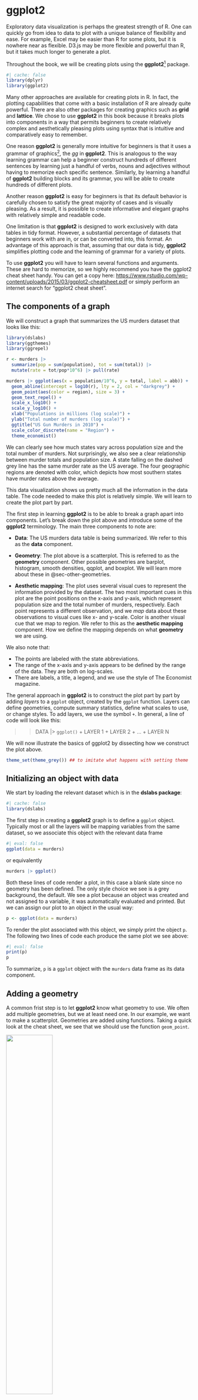 # ggplot2 {#sec-ggplot2}


Exploratory data visualization is perhaps the greatest strength of R. One can quickly go from idea to data to plot with a unique balance of flexibility and ease. For example, Excel may be easier than R for some plots, but it is nowhere near as flexible. D3.js may be more flexible and powerful than R, but it takes much longer to generate a plot.

Throughout the book, we will be creating plots using the **ggplot2**[^ggplot2-1] package.

[^ggplot2-1]: https://ggplot2.tidyverse.org/

```r
#| cache: false
library(dplyr)
library(ggplot2)
```

Many other approaches are available for creating plots in R. In fact, the plotting capabilities that come with a basic installation of R are already quite powerful. There are also other packages for creating graphics such as **grid** and **lattice**. We chose to use **ggplot2** in this book because it breaks plots into components in a way that permits beginners to create relatively complex and aesthetically pleasing plots using syntax that is intuitive and comparatively easy to remember.

One reason **ggplot2** is generally more intuitive for beginners is that it uses a grammar of graphics[^ggplot2-2], the *gg* in **ggplot2**. This is analogous to the way learning grammar can help a beginner construct hundreds of different sentences by learning just a handful of verbs, nouns and adjectives without having to memorize each specific sentence. Similarly, by learning a handful of **ggplot2** building blocks and its grammar, you will be able to create hundreds of different plots.

[^ggplot2-2]: http://www.springer.com/us/book/9780387245447

Another reason **ggplot2** is easy for beginners is that its default behavior is carefully chosen to satisfy the great majority of cases and is visually pleasing. As a result, it is possible to create informative and elegant graphs with relatively simple and readable code.

One limitation is that **ggplot2** is designed to work exclusively with data tables in tidy format. However, a substantial percentage of datasets that beginners work with are in, or can be converted into, this format. An advantage of this approach is that, assuming that our data is tidy, **ggplot2** simplifies plotting code and the learning of grammar for a variety of plots.

To use **ggplot2** you will have to learn several functions and arguments. These are hard to memorize, so we highly recommend you have the ggplot2 cheat sheet handy. You can get a copy here: <https://www.rstudio.com/wp-content/uploads/2015/03/ggplot2-cheatsheet.pdf> or simply perform an internet search for "ggplot2 cheat sheet".

## The components of a graph

We will construct a graph that summarizes the US murders dataset that looks like this:

```r
library(dslabs)
library(ggthemes)
library(ggrepel)

r <- murders |> 
  summarize(pop = sum(population), tot = sum(total)) |> 
  mutate(rate = tot/pop*10^6) |> pull(rate)

murders |> ggplot(aes(x = population/10^6, y = total, label = abb)) +  
  geom_abline(intercept = log10(r), lty = 2, col = "darkgrey") +
  geom_point(aes(color = region), size = 3) +
  geom_text_repel() + 
  scale_x_log10() +
  scale_y_log10() +
  xlab("Populations in millions (log scale)") + 
  ylab("Total number of murders (log scale)") +
  ggtitle("US Gun Murders in 2010") +
  scale_color_discrete(name = "Region") +
  theme_economist()
```

We can clearly see how much states vary across population size and the total number of murders. Not surprisingly, we also see a clear relationship between murder totals and population size. A state falling on the dashed grey line has the same murder rate as the US average. The four geographic regions are denoted with color, which depicts how most southern states have murder rates above the average.

This data visualization shows us pretty much all the information in the data table. The code needed to make this plot is relatively simple. We will learn to create the plot part by part.

The first step in learning **ggplot2** is to be able to break a graph apart into components. Let's break down the plot above and introduce some of the **ggplot2** terminology. The main three components to note are:

-   **Data**: The US murders data table is being summarized. We refer to this as the **data** component.
-   **Geometry**: The plot above is a scatterplot. This is referred to as the **geometry** component. Other possible geometries are barplot, histogram, smooth densities, qqplot, and boxplot. We will learn more about these in @sec-other-geometries.

-   **Aesthetic mapping**: The plot uses several visual cues to represent the information provided by the dataset. The two most important cues in this plot are the point positions on the x-axis and y-axis, which represent population size and the total number of murders, respectively. Each point represents a different observation, and we *map* data about these observations to visual cues like x- and y-scale. Color is another visual cue that we map to region. We refer to this as the **aesthetic mapping** component. How we define the mapping depends on what **geometry** we are using.

We also note that:

-   The points are labeled with the state abbreviations.
-   The range of the x-axis and y-axis appears to be defined by the range of the data. They are both on log-scales.
-   There are labels, a title, a legend, and we use the style of The Economist magazine.

The general approach in **ggplot2** is to construct the plot part by part by adding *layers* to a `ggplot` object, created by the `ggplot` function. Layers can define geometries, compute summary statistics, define what scales to use, or change styles. To add layers, we use the symbol `+`. In general, a line of code will look like this:

> > DATA \|\> `ggplot()` + LAYER 1 + LAYER 2 + ... + LAYER N

 
We will now illustrate the basics of ggplot2 by dissecting how we construct the plot above.


```r
theme_set(theme_grey()) ## to imitate what happens with setting theme
```

## Initializing an object with data


We start by loading the relevant dataset which is in the **dslabs package**:

```r
#| cache: false
library(dslabs)
```

The first step in creating a **ggplot2** graph is to define a `ggplot` object. Typically most or all the layers will be mapping variables from the same dataset, so we associate this object with the relevant data frame

```r
#| eval: false
ggplot(data = murders)
```

or equivalently

```r
murders |> ggplot()
```

Both these lines of code render a plot, in this case a blank slate since no geometry has been defined. The only style choice we see is a grey background, the default. We see a plot because an object was created and not assigned to a variable, it was automatically evaluated and printed. But we can assign our plot to an object in the usual way:

```r
p <- ggplot(data = murders)
```

To render the plot associated with this object, we simply print the object `p`. The following two lines of code each produce the same plot we see above:

```r
#| eval: false
print(p)
p
```

To summarize, `p` is a `ggplot` object with the `murders` data frame as its data component. 

## Adding a geometry

A common frist step is to let **ggplot2** know what geometry to use. We often add multiple geometries, but we at least need one. In our example, we want to make a scatterplot. Geometries are added using functions. Taking a quick look at the cheat sheet, we see that we should use the function `geom_point`.

:::{layout-ncol=2}

![](../R/img/ggplot2-cheatsheeta.png){width=50%}

![](../R/img/ggplot2-cheatsheetb.png){width=50%}
:::

(Image courtesy of RStudio[^ggplot2-3]. CC-BY-4.0 license[^ggplot2-4].)

[^ggplot2-3]: https://github.com/rstudio/cheatsheets

[^ggplot2-4]: https://github.com/rstudio/cheatsheets/blob/master/LICENSE

Note that geometry function names follow the pattern: `geom_X` where X is the name of the geometry. Some examples include `geom_histogram`, `geom_boxplot`, and `geom_col`. We will discuss these further in @sec-other-geometries.

For `geom_point` to run properly we need to provide data and a mapping. We have already assigned with the `murders` data table to the object `p`. Next we need to add the layer `geom_point` to define the geometry. To find out what mappings are expected by this function, we read the **Aesthetics** section of the help file:

```         
> Aesthetics
> 
> geom_point understands the following aesthetics (required aesthetics are in bold):
>
> x
>
> y
> 
> alpha
>
> colour
```

We see that at least two arguments are required `x` and `y`. Next explain how to map values from the dataset to the plot.

## Aesthetic mappings

*Aesthetic mappings* describe how properties of the data connect with features of the graph, such as distance along an axis, size, or color. The `aes` function connects data with what we see on the graph by defining aesthetic mappings and will be one of the functions you use most often when plotting. This example produces a scatterplot of total murders versus population in millions:


```r
murders |> ggplot() + geom_point(aes(population/10^6, total))
```

We didn't use the `x` and `y` to define the arguments because the help file showed these are the first and second expected arguments.

The scale and labels are defined by default when adding this layer. Like **dplyr** functions, `aes` also uses the variable names from the data component: we can use `population` and `total` without having to call them as `murders$population` and `murders$total`. The behavior of recognizing the variables from the data component is specific to `aes`. With  **ggplot2** functions` other than `aes, if you try to access the values of `population` or `total` outside of `aes` you receive an error.


## Other layers

To shape the plot into its final form, we continue to add layers. A second layer in the plot we wish to make involves adding a label to each point to identify the state. The `geom_label` and `geom_text` functions permit us to add text to the plot with and without a rectangle behind the text, respectively.

Because each point (each state in this case) has a label, we need an aesthetic mapping to make the connection between points and labels. By reading the help file, we learn that we supply the mapping between point and label through the `label` argument of `aes`. So the code looks like this:

```r
murders |> ggplot() + 
  geom_point(aes(population/10^6, total)) +
  geom_text(aes(population/10^6, total, label = abb))
```

As an example of the unique behavior of `aes` related to variable names, note that if the added layer was
`geom_text(aes(population/10^6, total), label = abb)`, we would result in an error since `abb` is now outside the call to `aes` and it is not object in out workspace, it is a variable name in the data component of the `ggplot` object.

## Global aesthetic mappings

In the previous lines of code, we define the mapping `aes(population/10^6, total)` twice, once in each layer. We can avoid this by using a *global* aesthetic mapping. We can do this when we define the blank slate `ggplot` object. Remember that the `mapping` argument of  `ggplot` function permits us to define aesthetic mappings. If we define a mapping in `ggplot`, all the geometries that are added as layers will default to this mapping. So we can simply write the following code to produce the previous plot:

```r
#| eval: false
murders |> ggplot(aes(population/10^6, total)) +
  geom_point() +
  geom_text(aes(label = abb))
```

Note that the mapping for `label` is only defined in `geom_text` because `geom_point` does not use this argument.

If necessary, we can override the global mapping by defining a new mapping within each layer. These *local* definitions override the *global*. Here is an example:

```r
murders |> ggplot(aes(population/10^6, total)) +
  geom_point() +
  geom_text(aes(x = 10, y = 800, label = "Hello there!"))
```

Clearly, the second call to `geom_text` does not use `population` and `total`.


## Non-aesthetic arguments

Each geometry function has arguments other than `aes` and `data`. They tend to be specific to the function and are not mapped to variables in the data. For example, in the plot we wish to make, the points are larger than the default size. As another example, to avoid putting the text on top of the point, we can use the `nudge_x` argument in `geom_text`. The code, with the arguments, looks like this: 

```r
murders |> ggplot(aes(population/10^6, total)) +
  geom_point(size = 3) +
  geom_text(aes(label = abb), nudge_x = 1.5)
```

In @sec-add-on-packages we learn a better way of assuring we can see the points and the labels.

## Categories as colors

For the final plot, we want each region to have a different color. Because this information comes from the data, it is a aesthetic mapping. For our example, we can map color to categories using the `col` mapping in the `geom_point` function as follows:

```r
murders |> ggplot(aes(population/10^6, total)) +
  geom_point(aes(color = region), size = 3) 
```

Note the `geom_point` automatically assigns a different color to each category and also adds a legend! Legends are usually  desired, but to avoid adding a legend we can set the `geom_point` argument `show.legend = FALSE`.

Note that `color` is also a non-aesthetic argument in several **ggplot2** functions, including `geom_point`. This argument is not used to map colors to categories, but to change the color of all the points. For example, if we wanted all the points to be blue we would change the layer to `geom_point(col = "blue", size = 3)`.

```r
murders |> ggplot(aes(population/10^6, total)) +
  geom_point(color = "blue", size = 3) 
```

## Updating ggplot objects

In **ggplot2** we build plots by parts. A useful feature of the package is that we can update
existing `ggplot` objects by adding layers. For example, we can start by initializing an object with a dataset and an global aesthetic 

```r
p0 <- murders |> ggplot(aes(population/10^6, total))
```

and then start adding layers. For example, we start by adding the scatter plot 

```r
p1 <- p0 +  geom_point(aes(color = region), size = 3)
```

and labels:

```r
p2 <- p1 + geom_text(aes(label = abb), nudge_x = 0.1)
```

In the next few sections, we will be building on objects created in previous sections using this approach. This facilitates improving plots as well as testing options. Note that we changed the `nudge_x` from 1.5 to 0.1 because in the next section we will apply a log transformation and a smaller value is more appropriate.

## Scales

One of the strengths of **ggplot2** is that the default behavior often is good enough to achieve our visualization goals. However, it also offers ways in which we can change these defaults. Many of these are changed through the `scales` functions. 

Two examples, are the `scale_x_continuous` and `scale_y_continuous` functions which let's us make adjustments to the x-axis and y-axis, respectively. In the final plot we are trying to produce scales in log-scale and this can be achieved by assigning the argument `trans = "log10"` in these functions. However, because this operation is so common, **ggplot2** includes `scale_x_log10` and `scale_y_log10` functions. We can achieve the desired transformation by adding these layers:


```r
p3 <- p2 + scale_x_log10() + scale_y_log10() 
p3
```

Be aware that **ggplot2** offers immense flexibility, particularly through the scales functions. We've introduced just one of the many available. In subsequent chapters of this book, we'll provide examples as they become pertinent to our visualizations. However, to familiarize yourself with these functions, we recommend consulting the ggplot2 cheat sheet or conducting internet searches as specific needs arise.

## Annotations

We often want to add annotations to figures that are not derived directly from the aesthetic mapping.  Examples of annotation functions are  `labs`, `annotate`, and `geom_abline`. The `labs` function permits adding a title, subtitle, caption, and other labels. Note these can also be defined individually using the functions such as `xlab`, `ylab` and `ggtitle`. 

The `labs` function also allows another change needed for our desired plot: changing the legend title. Because the legend for the color mapping, this is achieved with the `color = "NEW_TITLE"` argument:


```r
p4 <- p3 + labs(title = "US Gun Murders in 2010",
                x = "Populations in millions (log scale)", 
                y = "Total number of murders (log scale)",
                color = "Region")
p4
```

Our desired final plot includes a line that represents the average murder rate for the entire country. Once we determine the per million rate to be $r$, the desired line is defined by the formula: $y = r x$, with $y$ and $x$ our axes: total murders and population in millions, respectively. In the log-scale this line turns into: $\log(y) = \log(r) + \log(x)$, a line with slope 1 and intercept $\log(r)$. We can compute `r` using:

```r
r <- murders |> summarize(rate = sum(total)/sum(population)*10^6) |> pull(rate)
```

To add a line we use the `geom_abline` function. The `ab` in the name reminds us we are supplying the intercept (`a`) and slope (`b`). The default line has slope 1 and intercept 0 so we only have to define the intercept. Note that he final plot has a dashed line type and is grey and these can be changed throught the `lty` (line type) and `color` non aesthetic arguments. We add the layer like this:

```r
p5 <- p4 + geom_abline(intercept = log10(r), lty = 2, color = "darkgrey") 
p5
```

Note that `geom_abline` does not use any mappings from the data object, once we have the slope.

We are almost there! All we have to do is add line and optional changes to the style.

## Add-on packages {#sec-add-on-packages}

The power of **ggplot2** is augmented further due to the availability of add-on packages. The remaining changes needed to put the finishing touches on our plot require the **ggthemes** and **ggrepel** packages.

The style of a **ggplot2** graph can be changed using the `theme` functions. Several themes are included as part of the **ggplot2** package. In fact, for most of the plots in this book, we use a function in the **dslabs** package that automatically sets a default theme:

```r
ds_theme_set()
```

Many other themes are added by the package **ggthemes**. Among those are the `theme_economist` theme that we used. After installing the package, you can change the style by adding a layer like this:

```r
library(ggthemes)
p6 <- p5 + theme_economist()
```

You can see how some of the other themes look by simply changing the function. For instance, you might try the `theme_fivethirtyeight()` theme instead.

The final chage is to better position of the labels to avoid crowding: currently. some of the labels fall on top of each other. The add-on package **ggrepel** includes a geometry that adds labels while ensuring that they don't fall on top of each other. We simply change `geom_text` with `geom_text_repel`.

## Putting it all together {#sec-putting-it-all-together}

Now that we are done testing, we can write one line of code that produces our desired plot from scratch.

```r
library(ggthemes)
library(ggrepel)

r <- murders |> 
  summarize(rate = sum(total) /  sum(population) * 10^6) |>
  pull(rate)

murders |> 
  ggplot(aes(population/10^6, total)) +   
  geom_abline(intercept = log10(r), lty = 2, color = "darkgrey") +
  geom_point(aes(col = region), size = 3) +
  geom_text_repel(aes(label = abb)) + 
  scale_x_log10() +
  scale_y_log10() +
  labs(title = "US Gun Murders in 2010",
                x = "Populations in millions (log scale)", 
                y = "Total number of murders (log scale)",
                color = "Region") +
  theme_economist()
```

```r
ds_theme_set()
```




## Geometries {#sec-other-geometries}

In our illustrative example we introduced the scatterplot geometry `geom_point`. However, **ggplot2** has many others and here we demonstrate how to generate plots related to distributions, specifically the plots shown @sec-dataviz-distributions.

### Barplots

To generate a barplot we can use the `geom_bar` geometry. The default is to count the number of each category and draw a bar. Here is the plot for the regions of the US.

```r
#| eval: false
murders |> ggplot(aes(region)) + geom_bar()
```

However, we often already have a table with the numbers we want to present as a barplot. Here is an example of such a table:

```r
tab <- murders |> 
  count(region) |> 
  mutate(proportion = n/sum(n))
```

In this case, we use `geom_col` instead of `geom_bar`:

```r
#| eval: false
tab |> ggplot(aes(region, proportion)) + geom_col()
```


### Histograms

To generate histograms we use `geom_histogram`. By looking at the help file for this function, we learn that the only required argument is `x`, the variable for which we will construct a histogram. We dropped the `x` because we know it is the first argument. The code looks like this:

```r
heights |> filter(sex == "Female") |> 
  ggplot(aes(height)) + 
  geom_histogram(binwidth = 1, fill = "blue", col = "black")
```

Note that we use the optional arguments `bandwidth = 1` to change the  bin size to 1 inch. The default is to create 30 bins. We also use the optional arguments `fill = "blue"` and `col = "black"` to fill the bars with colors and use a different color to distinguish the bars.


### Density plots

To create a smooth density, we use the `geom_density`. To make a smooth density plot with the data previously shown as a histogram we can use this code:

```r
heights |> 
  filter(sex == "Female") |>
  ggplot(aes(height)) +
  geom_density(fill = "blue")
```

Note that we use the optional argument `fill` to change the color. To change the smoothness of the density, we use the `adjust` argument to multiply the default value by that `adjust`. For example, if we want the bandwidth to be twice as big we use:

```r
heights |> 
  filter(sex == "Female") |>
  ggplot(aes(height)) +
  geom_density(fill="blue", adjust = 2)
```

### Boxplots

The geometry for boxplot is `geom_boxplot`. As discussed, boxplots are useful for comparing distributions. For example, below are the previously shown heights for women, but compared to men. For this geometry, we need arguments `x` as the categories, and `y` as the values.

```r
heights |> ggplot(aes(sex, height)) +
  geom_boxplot()
```

### Images

Images were not needed for the concepts described in this chapter, but we will use images in @sec-vaccines, so we introduce the two geometries used to create images: **geom_tile** and **geom_raster**. They behave similarly; to see how they differ, please consult the help file. To create an image in **ggplot2** we need a data frame with the x and y coordinates as well as the values associated with each of these. Here is a data frame.

```r
x <- expand.grid(x = 1:12, y = 1:10) |> mutate(z = 1:120) 
```

Note that this is the tidy version of a matrix, `matrix(1:120, 12, 10)`. To plot the image we use the following code:

```r
x |> ggplot(aes(x, y, fill = z)) + geom_raster()
```

With these images you will often want to change the color scale. This can be done through the `scale_fill_gradientn` layer.

```r
x |> ggplot(aes(x, y, fill = z)) + 
  geom_raster() + 
  scale_fill_gradientn(colors =  terrain.colors(10, 1))
```


## Grids of plots

There are often reasons to graph plots next to each other. The **gridExtra** package permits us to do that. Here are the graphs `p5` and `p6` created in the previous sections:

```r
library(gridExtra)
grid.arrange(p5, p6, ncol = 2)
```

## Exercises

Start by loading the **dplyr** and **ggplot2** library as well as the `murders` and `heights` data.

```r
library(dplyr)
library(ggplot2)
library(dslabs)
```

1\. With **ggplot2** plots can be saved as objects. For example we can associate a dataset with a plot object like this

```r
p <- ggplot(data = murders)
```

Because `data` is the first argument we don't need to spell it out

```r
p <- ggplot(murders)
```

and we can also use the pipe:

```r
p <- murders |> ggplot()
```

What is class of the object `p`?

2\. Remember that to print an object you can use the command `print` or simply type the object. Print the object `p` defined in exercise one and describe what you see.

a.  Nothing happens.
b.  A blank slate plot.
c.  A scatterplot.
d.  A histogram.

3\. Using the pipe `|>`, create an object `p` but this time associated with the `heights` dataset instead of the `murders` dataset.

4\. What is the class of the object `p` you have just created?

5\. Now we are going to add a layer and the corresponding aesthetic mappings. For the murders data we plotted total murders versus population sizes. Explore the `murders` data frame to remind yourself what are the names for these two variables and select the correct answer. **Hint**: Look at `?murders`.

a.  `state` and `abb`.
b.  `total_murders` and `population_size`.
c.  `total` and `population`.
d.  `murders` and `size`.

6\. To create the scatterplot we add a layer with `geom_point`. The aesthetic mappings require us to define the x-axis and y-axis variables, respectively. So the code looks like this:

```r
murders |> ggplot(aes(x = , y = )) +
  geom_point()
```

except we have to define the two variables `x` and `y`. Fill this out with the correct variable names.

7\. Note that if we don't use argument names, we can obtain the same plot by making sure we enter the variable names in the right order like this:

```r
murders |> ggplot(aes(population, total)) +
  geom_point()
```

Remake the plot but now with total in the x-axis and population in the y-axis.

8\. If instead of points we want to add text, we can use the `geom_text()` or `geom_label()` geometries. The following code

```r
murders |> ggplot(aes(population, total)) + geom_label()
```

will give us the error message: `Error: geom_label requires the following missing aesthetics: label`

Why is this?

a.  We need to map a character to each point through the label argument in aes.
b.  We need to let `geom_label` know what character to use in the plot.
c.  The `geom_label` geometry does not require x-axis and y-axis values.
d.  `geom_label` is not a ggplot2 command.

9\. Rewrite the code above to use abbreviation as the label through `aes`

10\. Change the color of the labels to blue. How will we do this?

a.  Adding a column called `blue` to `murders`.
b.  Because each label needs a different color we map the colors through `aes`.
c.  Use the `color` argument in `ggplot`.
d.  Because we want all colors to be blue, we do not need to map colors, just use the color argument in `geom_label`.

11\. Rewrite the code above to make the labels blue.

12\. Now suppose we want to use color to represent the different regions. In this case which of the following is most appropriate:

a.  Adding a column called `color` to `murders` with the color we want to use.
b.  Because each label needs a different color we map the colors through the color argument of `aes` .
c.  Use the `color` argument in `ggplot`.
d.  Because we want all colors to be blue, we do not need to map colors, just use the color argument in `geom_label`.

13\. Rewrite the code above to make the labels' color be determined by the state's region.

14\. Now we are going to change the x-axis to a log scale to account for the fact the distribution of population is skewed. Let's start by defining an object `p` holding the plot we have made up to now

```r
p <- murders |> 
  ggplot(aes(population, total, label = abb, color = region)) +
  geom_label() 
```

To change the y-axis to a log scale we learned about the `scale_x_log10()` function. Add this layer to the object `p` to change the scale and render the plot.

15\. Repeat the previous exercise but now change both axes to be in the log scale.

16\. Now edit the code above to add the title "Gun murder data" to the plot. Hint: use the `ggtitle` function.


17\. Now we are going to use the `geom_histogram` function to make a histogram of the heights in the `height` data frame. When reading the documentation for this function we see that it requires just one mapping, the values to be used for the histogram. Make a histogram of all the plots.

What is the variable containing the heights?

a.  `sex`
b.  `heights`
c.  `height`
d.  `heights$height`

18\. Now create a ggplot object using the pipe to assign the heights data to a ggplot object. Assign `height` to the x values through the `aes` function.

19\. Now we are ready to add a layer to actually make the histogram. Use the object created in the previous exercise and the `geom_histogram` function to make the histogram.

20\. Note that when we run the code in the previous exercise we get the warning: `stat_bin()` using `bins = 30`. Pick better value with `binwidth`.\`

Use the `binwidth` argument to change the histogram made in the previous exercise to use bins of size 1 inch.

21\. Instead of a histogram, we are going to make a smooth density plot. In this case we will not make an object, but instead render the plot with one line of code. Change the geometry in the code previously used to make a smooth density instead of a histogram.

22\. Now we are going to make a density plot for males and females separately. We can do this using the `group` argument. We assign groups via the aesthetic mapping as each point needs to a group before making the calculations needed to estimate a density.

23\. We can also assign groups through the `color` argument. This has the added benefit that it uses color to distinguish the groups. Change the code above to use color.

24\. We can also assign groups through the `fill` argument. This has the added benefit that it uses colors to distinguish the groups, like this:

```r
heights |> 
  ggplot(aes(height, fill = sex)) + 
  geom_density() 
```

However, here the second density is drawn over the other. We can make the curves more visible by using alpha blending to add transparency. Set the alpha parameter to 0.2 in the `geom_density` function to make this change.
